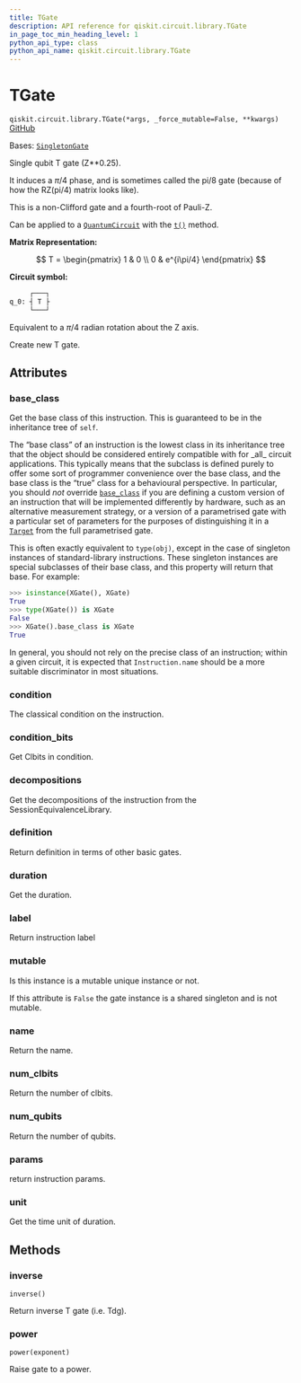 ```yaml
---
title: TGate
description: API reference for qiskit.circuit.library.TGate
in_page_toc_min_heading_level: 1
python_api_type: class
python_api_name: qiskit.circuit.library.TGate
---
```


# TGate

<span id="qiskit.circuit.library.TGate" />

`qiskit.circuit.library.TGate(*args, _force_mutable=False, **kwargs)` [GitHub](https://github.com/qiskit/qiskit/tree/stable/0.46/qiskit/circuit/library/standard_gates/t.py "view source code")

Bases: [`SingletonGate`](circuit_singleton#qiskit.circuit.singleton.SingletonGate "qiskit.circuit.singleton.SingletonGate")

Single qubit T gate (Z\*\*0.25).

It induces a $\pi/4$ phase, and is sometimes called the pi/8 gate (because of how the RZ(pi/4) matrix looks like).

This is a non-Clifford gate and a fourth-root of Pauli-Z.

Can be applied to a [`QuantumCircuit`](qiskit.circuit.QuantumCircuit "qiskit.circuit.QuantumCircuit") with the [`t()`](qiskit.circuit.QuantumCircuit#t "qiskit.circuit.QuantumCircuit.t") method.

**Matrix Representation:**

$$
T = \begin{pmatrix}
        1 & 0 \\
        0 & e^{i\pi/4}
    \end{pmatrix}
$$

**Circuit symbol:**

```python
     ┌───┐
q_0: ┤ T ├
     └───┘
```

Equivalent to a $\pi/4$ radian rotation about the Z axis.

Create new T gate.

## Attributes

<span id="qiskit.circuit.library.TGate.base_class" />

### base\_class

Get the base class of this instruction. This is guaranteed to be in the inheritance tree of `self`.

The “base class” of an instruction is the lowest class in its inheritance tree that the object should be considered entirely compatible with for \_all\_ circuit applications. This typically means that the subclass is defined purely to offer some sort of programmer convenience over the base class, and the base class is the “true” class for a behavioural perspective. In particular, you should *not* override [`base_class`](#qiskit.circuit.library.TGate.base_class "qiskit.circuit.library.TGate.base_class") if you are defining a custom version of an instruction that will be implemented differently by hardware, such as an alternative measurement strategy, or a version of a parametrised gate with a particular set of parameters for the purposes of distinguishing it in a [`Target`](qiskit.transpiler.Target "qiskit.transpiler.Target") from the full parametrised gate.

This is often exactly equivalent to `type(obj)`, except in the case of singleton instances of standard-library instructions. These singleton instances are special subclasses of their base class, and this property will return that base. For example:

```python
>>> isinstance(XGate(), XGate)
True
>>> type(XGate()) is XGate
False
>>> XGate().base_class is XGate
True
```

In general, you should not rely on the precise class of an instruction; within a given circuit, it is expected that `Instruction.name` should be a more suitable discriminator in most situations.

<span id="qiskit.circuit.library.TGate.condition" />

### condition

The classical condition on the instruction.

<span id="qiskit.circuit.library.TGate.condition_bits" />

### condition\_bits

Get Clbits in condition.

<span id="qiskit.circuit.library.TGate.decompositions" />

### decompositions

Get the decompositions of the instruction from the SessionEquivalenceLibrary.

<span id="qiskit.circuit.library.TGate.definition" />

### definition

Return definition in terms of other basic gates.

<span id="qiskit.circuit.library.TGate.duration" />

### duration

Get the duration.

<span id="qiskit.circuit.library.TGate.label" />

### label

Return instruction label

<span id="qiskit.circuit.library.TGate.mutable" />

### mutable

Is this instance is a mutable unique instance or not.

If this attribute is `False` the gate instance is a shared singleton and is not mutable.

<span id="qiskit.circuit.library.TGate.name" />

### name

Return the name.

<span id="qiskit.circuit.library.TGate.num_clbits" />

### num\_clbits

Return the number of clbits.

<span id="qiskit.circuit.library.TGate.num_qubits" />

### num\_qubits

Return the number of qubits.

<span id="qiskit.circuit.library.TGate.params" />

### params

return instruction params.

<span id="qiskit.circuit.library.TGate.unit" />

### unit

Get the time unit of duration.

## Methods

### inverse

<span id="qiskit.circuit.library.TGate.inverse" />

`inverse()`

Return inverse T gate (i.e. Tdg).

### power

<span id="qiskit.circuit.library.TGate.power" />

`power(exponent)`

Raise gate to a power.

